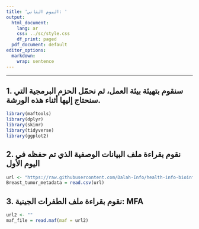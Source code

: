 ```yaml
---
title: 'اليوم الثاني: '
output:
  html_document:
    lang: ar
    css: ../sc/style.css
    df_print: paged
  pdf_document: default
editor_options:
  markdown:
    wrap: sentence
---
```


------------------------------------------------------------------------
## 1. سنقوم بتهيئة بيئة العمل، ثم نحمّل الحزم البرمجية التي سنحتاج إليها أثناء هذه الورشة.

```r
library(maftools)
library(dplyr)
library(skimr)
library(tidyverse)
library(ggplot2)
```

## 2. نقوم بقراءة ملف البيانات الوصفية الذي تم حفظه في اليوم الأول

``` r

url <- "https://raw.githubusercontent.com/Dalah-Info/health-info-bioinformatics-r/refs/heads/main/Day1/Breast_tumor_metadata_cleaned.csv"
Breast_tumor_metadata = read.csv(url)

```


## 3. نقوم بقراءة ملف الطفرات الجينية: MFA

``` r

url2 <- ""
maf_file = read.maf(maf = url2)

```







